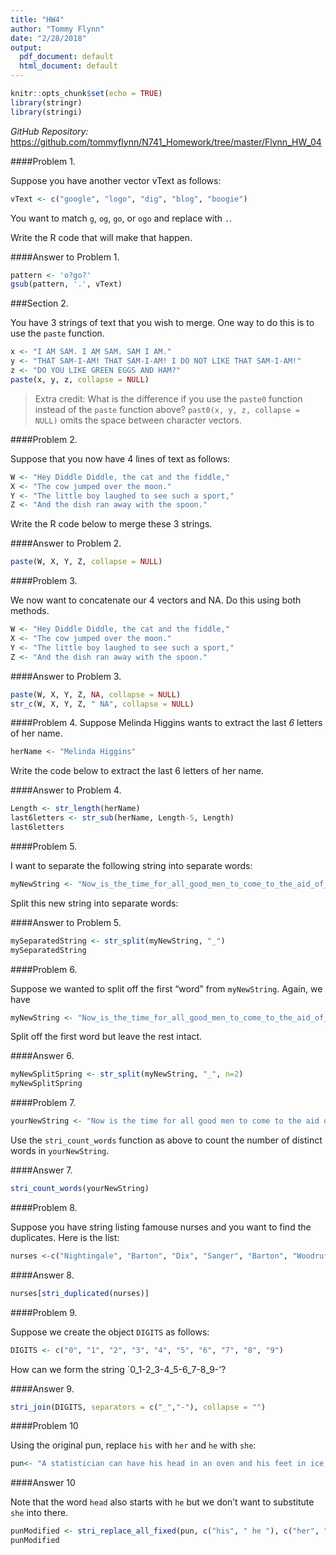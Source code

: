 ```yaml
---
title: "HW4"
author: "Tommy Flynn"
date: "2/28/2018"
output:
  pdf_document: default
  html_document: default
---
```


```r
knitr::opts_chunk$set(echo = TRUE)
library(stringr)
library(stringi)
```
_GitHub Repository:_ <https://github.com/tommyflynn/N741_Homework/tree/master/Flynn_HW_04>  


####Problem 1.

Suppose you have another vector vText as follows:

```r
vText <- c("google", "logo", "dig", "blog", "boogie")
```

You want to match `g`, `og`, `go`, or `ogo` and replace with `.`.

Write the R code that will make that happen.

####Answer to Problem 1.

```r
pattern <- 'o?go?'
gsub(pattern, '.', vText)
```

###Section 2.

You have 3 strings of text that you wish to merge. One way to do this is to use the `paste` function.

```r
x <- "I AM SAM. I AM SAM. SAM I AM."
y <- "THAT SAM-I-AM! THAT SAM-I-AM! I DO NOT LIKE THAT SAM-I-AM!"
z <- "DO YOU LIKE GREEN EGGS AND HAM?"
paste(x, y, z, collapse = NULL)
```

>  Extra credit: What is the difference if you use the `paste0` function instead of the `paste` function above? ```past0(x, y, z, collapse = NULL)``` omits the space between character vectors.

####Problem 2.

Suppose that you now have 4 lines of text as follows:

```r
W <- "Hey Diddle Diddle, the cat and the fiddle,"
X <- "The cow jumped over the moon."
Y <- "The little boy laughed to see such a sport,"
Z <- "And the dish ran away with the spoon."
```

Write the R code below to merge these 3 strings.

####Answer to Problem 2.

```r
paste(W, X, Y, Z, collapse = NULL)
```

####Problem 3.

We now want to concatenate our 4 vectors and NA. Do this using both methods.

```r
W <- "Hey Diddle Diddle, the cat and the fiddle,"
X <- "The cow jumped over the moon."
Y <- "The little boy laughed to see such a sport,"
Z <- "And the dish ran away with the spoon."
```

####Answer to Problem 3.

```r
paste(W, X, Y, Z, NA, collapse = NULL)
str_c(W, X, Y, Z, " NA", collapse = NULL)
```

####Problem 4. 
Suppose Melinda Higgins wants to extract the last *6* letters of her name.

```r
herName <- "Melinda Higgins"
```

Write the code below to extract the last 6 letters of her name.

####Answer to Problem 4.

```r
Length <- str_length(herName)
last6letters <- str_sub(herName, Length-5, Length)
last6letters
```

####Problem 5.

I want to separate the following string into separate words:

```r
myNewString <- "Now_is_the_time_for_all_good_men_to_come_to_the_aid_of_their_country"
```

Split this new string into separate words:

####Answer to Problem 5.

```r
mySeparatedString <- str_split(myNewString, "_")
mySeparatedString
```

####Problem 6. 

Suppose we wanted to split off the first "word" from `myNewString`. Again, we have 

```r
myNewString <- "Now_is_the_time_for_all_good_men_to_come_to_the_aid_of_their_country"
```

Split off the first word but leave the rest intact.

####Answer 6.

```r
myNewSplitSpring <- str_split(myNewString, "_", n=2)
myNewSplitSpring
```

####Problem 7.

```r
yourNewString <- "Now is the time for all good men to come to the aid of their country"
```

Use the `stri_count_words` function as above to count the number of distinct words in `yourNewString`.

####Answer 7.

```r
stri_count_words(yourNewString)
```

####Problem 8.

Suppose you have string listing famouse nurses and you want to find the duplicates. Here is the list:

```r
nurses <-c("Nightingale", "Barton", "Dix", "Sanger", "Barton", "Woodruff", "Lincoln", "Dix", "Peplau")
```

####Answer 8.

```r
nurses[stri_duplicated(nurses)]
```

####Problem 9.

Suppose we create the object `DIGITS` as follows:

```r
DIGITS <- c("0", "1", "2", "3", "4", "5", "6", "7", "8", "9")
```

How can we form the string `0_1-2_3-4_5-6_7-8_9-'?

####Answer 9.

```r
stri_join(DIGITS, separators = c("_","-"), collapse = "")
```

####Problem 10

Using the original pun, replace `his` with `her` and ` he ` with ` she `:

```r
pun<- "A statistician can have his head in an oven and his feet in ice, and he will say that on the average he feels fine"
```

####Answer 10 

Note that the word `head` also starts with `he` but we don't want to substitute `she` into there.

```r
punModified <- stri_replace_all_fixed(pun, c("his", " he "), c("her", " she "), vectorize_all = FALSE)
punModified
```
